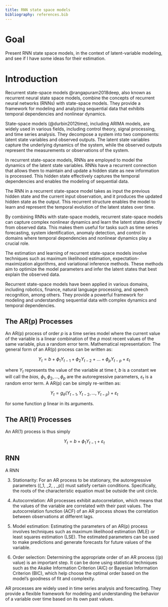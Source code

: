 ```yaml
---
title: RNN state space models
bibliography: references.bib
---
```


# Goal
Present RNN state space models, in the context of latent-variable modeling, and see if I have some ideas for their estimation.




# Introduction

Recurrent state-space models @rangapuram2018deep, also known as recurrent neural state space models, combine the concepts of recurrent neural networks (RNNs) with state-space models. They provide a framework for modeling and analyzing sequential data that exhibits temporal dependencies and nonlinear dynamics.

State-space models (@durbin2012time), including ARIMA models, are widely used in various fields, including control theory, signal processing, and time series analysis. They decompose a system into two components: latent state variables and observed outputs. The latent state variables capture the underlying dynamics of the system, while the observed outputs represent the measurements or observations of the system.

In recurrent state-space models, RNNs are employed to model the dynamics of the latent state variables. RNNs have a recurrent connection that allows them to maintain and update a hidden state as new information is processed. This hidden state effectively captures the temporal dependencies and enables the modeling of sequential data.

The RNN in a recurrent state-space model takes as input the previous hidden state and the current input observation, and it produces the updated hidden state as the output. This recurrent structure enables the model to learn and represent the temporal evolution of the latent states over time.

By combining RNNs with state-space models, recurrent state-space models can capture complex nonlinear dynamics and learn the latent states directly from observed data. This makes them useful for tasks such as time series forecasting, system identification, anomaly detection, and control in domains where temporal dependencies and nonlinear dynamics play a crucial role.

The estimation and learning of recurrent state-space models involve techniques such as maximum likelihood estimation, expectation-maximization algorithms, and variational inference methods. These methods aim to optimize the model parameters and infer the latent states that best explain the observed data.

Recurrent state-space models have been applied in various domains, including robotics, finance, natural language processing, and speech recognition, among others. They provide a powerful framework for modeling and understanding sequential data with complex dynamics and temporal dependencies.

## The AR(p) Processes

An AR(p) process of order $p$ is a time series model where the current value of the variable is a linear combination of the $p$ most recent values of the same variable, plus a random error term. Mathematical representation: The general form of an AR(p) process can be written as:

   $$
   Y_t = b + \phi_1Y_{t-1} + \phi_2Y_{t-2} + \ldots + \phi_pY_{t-p} + \varepsilon_t
   $$

where $Y_t$ represents the value of the variable at time $t$, $b$ is a constant we will call the _bias_, $\phi_1, \phi_2, \ldots, \phi_p$ are the autoregressive parameters, $\varepsilon_t$ is a random error term. A AR(p) can be simply re-written as:

$$
Y_t = g_\theta(Y_{t-1}, Y_{t-2}, \ldots, Y_{t-p}) + \varepsilon_t
$$

for some function $g$ linear in its arguments.

## The AR(1) Processes

An AR(1) process is thus simply

$$
Y_t = b + \phi_1 Y_{t-1} + \varepsilon_t
$$

## RNN

A RNN 

3. Stationarity: For an AR process to be stationary, the autoregressive parameters (\(\phi_1, \phi_2, \ldots, \phi_p\)) must satisfy certain conditions. Specifically, the roots of the characteristic equation must be outside the unit circle.

4. Autocorrelation: AR processes exhibit autocorrelation, which means that the values of the variable are correlated with their past values. The autocorrelation function (ACF) of an AR process shows the correlation between observations at different lags.

5. Model estimation: Estimating the parameters of an AR(p) process involves techniques such as maximum likelihood estimation (MLE) or least squares estimation (LSE). The estimated parameters can be used to make predictions and generate forecasts for future values of the variable.

6. Order selection: Determining the appropriate order of an AR process (\(p\) value) is an important step. It can be done using statistical techniques such as the Akaike Information Criterion (AIC) or Bayesian Information Criterion (BIC), which help choose the optimal order based on the model's goodness of fit and complexity.

AR processes are widely used in time series analysis and forecasting. They provide a flexible framework for modeling and understanding the behavior of a variable over time based on its own past values.